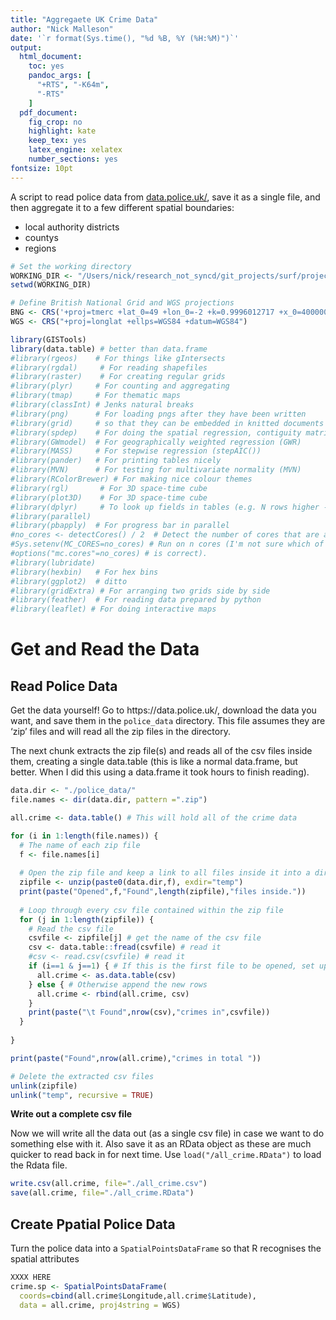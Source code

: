 ```yaml
---
title: "Aggregaete UK Crime Data"
author: "Nick Malleson"
date: '`r format(Sys.time(), "%d %B, %Y (%H:%M)")`'
output:
  html_document: 
    toc: yes
    pandoc_args: [
      "+RTS", "-K64m",
      "-RTS"
    ]
  pdf_document:
    fig_crop: no
    highlight: kate
    keep_tex: yes
    latex_engine: xelatex
    number_sections: yes
fontsize: 10pt
---
```


A script to read police data from [data.police.uk/](https://data.police.uk/), save it as a single file, and then aggregate it to a few different spatial boundaries:
 
 - local authority districts
 - countys
 - regions
 

```r
# Set the working directory
WORKING_DIR <- "/Users/nick/research_not_syncd/git_projects/surf/projects/extras/Aggregate_Police_Data"
setwd(WORKING_DIR)

# Define British National Grid and WGS projections
BNG <- CRS('+proj=tmerc +lat_0=49 +lon_0=-2 +k=0.9996012717 +x_0=400000 +y_0=-100000 +ellps=airy +datum=OSGB36 +units=m +no_defs')
WGS <- CRS("+proj=longlat +ellps=WGS84 +datum=WGS84")

library(GISTools)
library(data.table) # better than data.frame
#library(rgeos)    # For things like gIntersects
#library(rgdal)     # For reading shapefiles
#library(raster)    # For creating regular grids
#library(plyr)     # For counting and aggregating
#library(tmap)     # For thematic maps
#library(classInt) # Jenks natural breaks
#library(png)      # For loading pngs after they have been written
#library(grid)     # so that they can be embedded in knitted documents
#library(spdep)    # For doing the spatial regression, contiguity matrices, etc.
#library(GWmodel)  # For geographically weighted regression (GWR)
#library(MASS)     # For stepwise regression (stepAIC())
#library(pander)   # For printing tables nicely
#library(MVN)      # For testing for multivariate normality (MVN)
#library(RColorBrewer) # For making nice colour themes
#library(rgl)       # For 3D space-time cube
#library(plot3D)    # For 3D space-time cube
#library(dplyr)     # To look up fields in tables (e.g. N rows higher --> lag)
#library(parallel)
#library(pbapply)  # For progress bar in parallel
#no_cores <- detectCores() / 2  # Detect the number of cores that are available and use half (often CPUs simulate 2 threads per core)
#Sys.setenv(MC_CORES=no_cores) # Run on n cores (I'm not sure which of these
#options("mc.cores"=no_cores) # is correct).
#library(lubridate)
#library(hexbin)   # For hex bins
#library(ggplot2)  # ditto
#library(gridExtra) # For arranging two grids side by side
#library(feather)  # For reading data prepared by python
#library(leaflet) # For doing interactive maps
```

# Get and Read the Data

## Read Police Data

Get the data yourself! Go to https://data.police.uk/, download the data you want, and save them in the `police_data` directory. This file assumes they are 'zip' files and will read all the zip files in the directory.

The next chunk extracts the zip file(s) and reads all of the csv files inside them, creating a single data.table (this is like a normal data.frame, but better. When I did this using a data.frame it took hours to finish reading).

```r

data.dir <- "./police_data/"
file.names <- dir(data.dir, pattern =".zip")

all.crime <- data.table() # This will hold all of the crime data

for (i in 1:length(file.names)) {
  # The name of each zip file 
  f <- file.names[i] 
  
  # Open the zip file and keep a link to all files inside it into a directory called 'temp'
  zipfile <- unzip(paste0(data.dir,f), exdir="temp")
  print(paste("Opened",f,"Found",length(zipfile),"files inside."))
  
  # Loop through every csv file contained within the zip file
  for (j in 1:length(zipfile)) {
    # Read the csv file
    csvfile <- zipfile[j] # get the name of the csv file
    csv <- data.table::fread(csvfile) # read it
    #csv <- read.csv(csvfile) # read it
    if (i==1 & j==1) { # If this is the first file to be opened, set up the dataframe
      all.crime <- as.data.table(csv)
    } else { # Otherwise append the new rows
      all.crime <- rbind(all.crime, csv)
    }
    print(paste("\t Found",nrow(csv),"crimes in",csvfile))
  }
  
}

print(paste("Found",nrow(all.crime),"crimes in total "))

# Delete the extracted csv files
unlink(zipfile)
unlink("temp", recursive = TRUE)

```


**Write out a complete csv file**

Now we will write all the data out (as a single csv file) in case we want to do something else with it. Also save it as an RData object as these are much quicker to read back in for next time. Use `load("/all_crime.RData")` to load the Rdata file.

```r
write.csv(all.crime, file="./all_crime.csv")
save(all.crime, file="./all_crime.RData")
```

## Create Ppatial Police Data

Turn the police data into a `SpatialPointsDataFrame` so that R recognises the spatial attributes

```r
XXXX HERE 
crime.sp <- SpatialPointsDataFrame(
  coords=cbind(all.crime$Longitude,all.crime$Latitude), 
  data = all.crime, proj4string = WGS)

```



